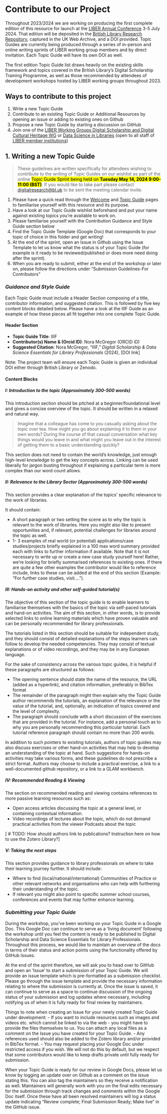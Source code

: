 # Contribute to our Project {.unnumbered}

Throughout 2023/2024 we are working on producing the first complete edition of this resource for launch at the [LIBER Annual Conference](https://liberconference.eu/) 3-5 July 2024. That edition will be deposited in the [British Library Research Repository](https://bl.iro.bl.uk/), captured in the UK Web Archive, and a DOI provided. Topic Guides are currently being produced through a series of in-person and online writing sprints of LIBER working group members and by direct invitation. Each Topic Guide will have its own DOI as well.

The first edition Topic Guide list draws heavily on the existing skills framework and topics covered in the British Library’s Digital Scholarship Training Programme, as well as those recommended by attendees of development workshops hosted by LIBER working groups throughout 2023.

## Ways to contribute to this project

1. Write a new Topic Guide 
2. Contribute to an existing Topic Guide or Additional Resources by opening an issue or adding to existing ones on Github
3. Propose a new Topic Guide by starting a discussion on GitHub 
4. Join one of the [LIBER Working Groups Digital Scholarship and Digital Cultural Heritage WG](https://libereurope.eu/working-group/digital-scholarship-and-digital-cultural-heritage-collections-working-group/) or [Data Science in Libraries](https://libereurope.eu/working-group/liber-data-science-in-libraries-working-group/) (open to all staff of [LIBER member institutions](https://libereurope.eu/liber-participants/))

## 1. Writing a new Topic Guide 
> These guidelines are written specifically for attendees wishing to contribute to the writing of Topic Guides on our wishlist as part of the online <mark>Topic Guide Sprint being held on **Tuesday May 14, 2024 9:00-11:00 (BST)**</mark>. If you would like to take part please contact [digitalresearch@bl.uk](mailto:digitalresearch@bl.uk) to be sent the meeting calendar invite.

1. Please have a quick read through the [Welcome](index.qmd) and [Topic Guide](topicguides.qmd) pages to familiarise yourself with this resource and its purpose.
2. Have a look at our Topic Guide wishlist beforehand and put your name against existing topics you’re available to work on. 
3. Please familiarise yourself with the Contribution Guidance and Style Guide section below
4. Find the Topic Guide Template (Google Doc) that corresponds to your topic of choice in this folder and get writing! 
5. At the end of the sprint, open an Issue in Github using the Issue Template to let us know what the status is of your Topic Guide (for example is it ready to be reviewed/published or does more need doing after the sprint).
6. When you are ready to submit, either at the end of the workshop or later on, please follow the directions under “Submission Guidelines-For Contributors”


### *Guidance and Style Guide* 

Each Topic Guide must include a Header Section composing of a title, contributor information, and suggested citation. This is followed by five key content blocks detailed below. Please have a look at the IIIF Guide as an example of how these pieces all fit together into one complete Topic Guide.

#### Header Section

- **Topic Guide Title**: IIIF
- **Contributor(s) Name & (Orcid ID)**:  Nora McGregor (ORCID iD)
- **Suggested Citation**:  Nora McGregor, “IIIF,” *Digital Scholarship & Data Science Essentials for Library Professionals* (2024), [DOI link]

Note: The project team will ensure each Topic Guide is given an individual DOI either through British Library or Zenodo. 


#### Content Blocks
 
##### I: Introduction to the topic (*Approximately 300-500 words*)
This introduction section should be pitched at a beginner/foundational level and gives a concise overview of the topic. It should be written in a relaxed and natural way. 

>Imagine that a colleague has come to you casually asking about the topic over tea. How might you go about explaining it to them in your own words? During the course of that casual conversation what key things would you leave in and what might you leave out in the interest of getting them to a basic understanding quickly?

This section does not need to contain the world’s knowledge, just enough high-level knowledge to get the key concepts across. Linking can be used liberally for jargon busting throughout if explaining a particular term is more complex than our word count allows.

##### II: Relevance to the Library Sector  (*Approximately 300-500 words*)
This section provides a clear explanation of the topics’ specific relevance to the work of libraries.

It should contain:

- A short paragraph or two setting the scene as to why the topic is relevant to the work of libraries. Here you might also like to present opportunities and, if relevant, potential challenges for libraries around the topic as well.
- 1- 3 examples of real world (or potential) applications/case studies/projects briefly explained in a 100 max word summary provided each with links to further information if available. Note that it is not necessary to write up or create a new case study yourself here! Rather, we’re looking for briefly summarised references to existing ones. If there are quite a few other examples the contributor would like to reference include, links to these can be added at the end of this section (Example: “For further case studies, visit….”).

##### III: Hands-on activity and other self-guided tutorial(s) 
The objective of this section of the topic guide is to enable learners to familiarise themselves with the basics of the topic via self-paced tutorials and hand-on activities. The aim of this section, in other words, is to provide selected links to online learning materials which have proven valuable and can be personally recommended for library professionals. 

The tutorials listed in this section should be suitable for independent study, and they should consist of detailed explanations of the steps learners can follow to develop the needed competencies. They may consist of textual explanations or of video recordings, and they may be in any European language. 

For the sake of consistency across the various topic guides, it is helpful if these paragraphs are structured as follows:

- The opening sentence should state the name of the resource, the URL (added as a hyperlink), and citation information, preferably in BibTex format
- The remainder of the paragraph might then explain why the Topic Guide author recommends the tutorials, an explanation of the relevance or the value of the tutorial, and, optionally, an indication of topics covered and the level of complexity. 
- The paragraph should conclude with a short discussion of the exercises that are provided in the tutorial. For instance, add a personal touch as to why you are personally recommending this particular tutorial. 
Each tutorial reference paragraph should contain no more than 200 words.

In addition to such pointers to existing tutorials, authors of topic guides may also discuss exercises or other hand-on activities that may help to develop an understanding of the topic at hand. Such suggestions for hands-on activities may take various forms, and these guidelines do not prescribe a strict format. Authors may choose to include a practical exercise, a link to a well-documented github repository, or a link to a GLAM workbench. 

##### IV: Recommended Reading & Viewing  
The section on recommended reading and viewing contains references to more passive learning resources such as:

- Open access articles discussing the topic at a general level, or containing contextual information.
- Video recordings of lectures about the topic, which do not demand practical activities from the viewer
Podcasts about the topic

[\ # TODO: How should authors link to publications? Instruction here on how to use the Zotero Library?]

##### V: Taking the next steps
This section provides guidance to library professionals on where to take their learning journey further. It should include:

- Where to find (local/national/international) Communities of Practice or other relevant networks and organisations who can help with furthering their understanding of the topic. 
- If relevant you might also point to specific summer school courses, conferences and events that may further enhance learning. 


### *Submitting your Topic Guide*
During the workshop, you’ve been working on your Topic Guide in a Google Doc. This Google Doc can continue to serve as a ‘living document’ following the workshop until you feel the content is ready to be published to Digital Scholarship and Data Science Essentials for Library Professionals. Throughout this process, we would like to maintain an overview of the docs in terms of their status and action points using the functionality offered by GitHub Issues. 

At the end of the sprint therefore, we will ask you to head over to GitHub and open an ‘Issue’ to start a submission of your Topic Guide. We will provide an issue template which is pre-formatted as a submission checklist. Please go through the issue template and provide the necessary information relating to where the submission is currently at. Once the issue is saved, it can continue to serve as a space to continue discussion of the ongoing status of your submission and log updates where necessary, including notifying us of when it is fully ready for final review by maintainers. 

Things to note when creating an Issue for your newly created Topic Guide under development:
- If you want to include resources such as images and videos etc. which cannot be linked to via the web - you might have to provide the files themselves to us. You can attach any local files as a comment on the Issue you have created for your Topic Guide. 
- Any references used should also be added to the Zotero library and/or provided in BibTex format.
- You may request placing your Google Doc under restricted access if you wish. We will not do this by default, but we respect that some contributors would like to keep drafts private until fully ready for submission.

When your Topic Guide is ready for our review in Google Docs, please let us know by logging an update over on Github as a comment on the issue stating this. You can also tag the maintainers so they receive a notification as well. Maintainers will generally work with you on the final edits necessary for the submission through track changes and comments within the Google Doc itself. Once these have all been resolved maintainers will log a status update indicating “Review complete; Final Submission Ready; Make live” in the GitHub issue.

